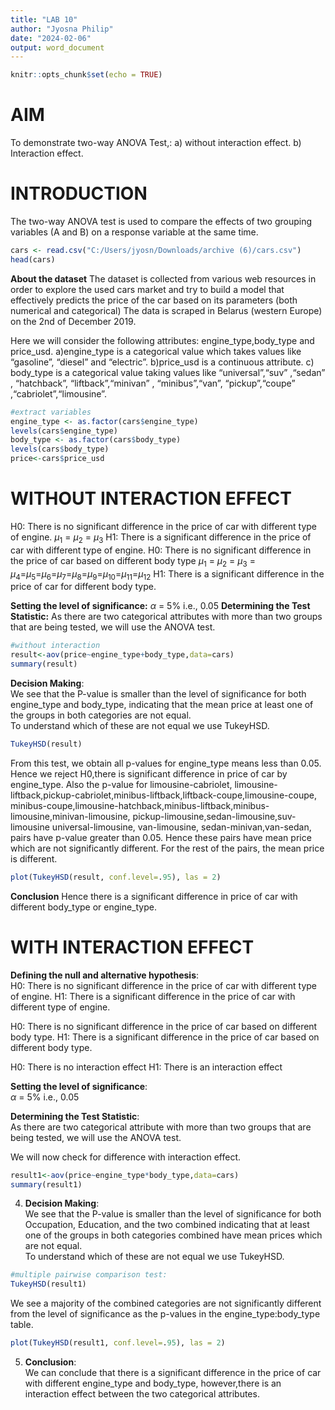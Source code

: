 ```yaml
---
title: "LAB 10"
author: "Jyosna Philip"
date: "2024-02-06"
output: word_document
---
```


```r
knitr::opts_chunk$set(echo = TRUE)
```

# AIM
 To demonstrate two-way ANOVA Test,:
 a) without interaction effect.
 b) Interaction effect.
 
# INTRODUCTION
The two-way ANOVA test is used to compare the effects of two grouping variables (A and B) on a response variable at the same time.
 
```r
cars <- read.csv("C:/Users/jyosn/Downloads/archive (6)/cars.csv")
head(cars)
```

**About the dataset**
The dataset is collected from various web resources in order to explore the used cars market and try to build a model that effectively predicts the price of the car based on its parameters (both numerical and categorical) The data is scraped in Belarus (western Europe) on the 2nd of December 2019.

Here we will consider the following attributes: engine_type,body_type and price_usd.
a)engine_type is a categorical value which takes values like “gasoline”, “diesel” and “electric”.
b)price_usd is a continuous attribute.
c) body_type is a categorical value taking values like "universal","suv" ,"sedan" , "hatchback", "liftback","minivan" , "minibus","van", "pickup","coupe" ,"cabriolet","limousine".
```r
#extract variables
engine_type <- as.factor(cars$engine_type)
levels(cars$engine_type)
body_type <- as.factor(cars$body_type)
levels(cars$body_type)
price<-cars$price_usd
```

 
# WITHOUT INTERACTION EFFECT
H0: There is no significant difference in the price of car with different type of engine.
$\mu$$_1$ = $\mu$$_2$ = $\mu$$_3$ 
H1: There is a significant difference in the price of car with different type of engine.
H0: There is no significant difference in the price of car based on different body type
$\mu$$_1$ = $\mu$$_2$ = $\mu$$_3$ = $\mu$$_4$=$\mu$$_5$=$\mu$$_6$=$\mu$$_7$=$\mu$$_8$=$\mu$$_9$=$\mu$$_10$=$\mu$$_11$=$\mu$$_12$
H1: There is a significant difference in the price of car for different body type.

**Setting the level of significance:**
$\alpha$ = 5% i.e., 0.05
**Determining the Test Statistic:**
As there are two categorical attributes with more than two groups that are being
tested, we will use the ANOVA test.

```r
#without interaction
result<-aov(price~engine_type+body_type,data=cars)
summary(result)

```
 **Decision Making**:        
We see that the P-value is smaller than the level of significance for both engine_type and body_type, indicating that the mean price at least one of the groups in both categories are not equal.  
To understand which of these are not equal we use TukeyHSD.

```r
TukeyHSD(result)
```
From this test, we obtain all p-values for engine_type means less than 0.05. Hence we reject H0,there is significant difference in price of car by engine_type.
Also the p-value for limousine-cabriolet, limousine-liftback,pickup-cabriolet,minibus-liftback,liftback-coupe,limousine-coupe, minibus-coupe,limousine-hatchback,minibus-liftback,minibus-limousine,minivan-limousine, pickup-limousine,sedan-limousine,suv-limousine universal-limousine, van-limousine, sedan-minivan,van-sedan, pairs have p-value greater than 0.05. Hence these pairs have mean price which are not significantly different.
For the rest of the pairs, the mean price is different.

```r
plot(TukeyHSD(result, conf.level=.95), las = 2)
```
**Conclusion**
Hence there is a significant difference in price of car with different body_type or engine_type.

# WITH INTERACTION EFFECT

 **Defining the null and alternative hypothesis**:     
H0: There is no significant difference in the price of car with different type of engine.
H1: There is a significant difference in the price of car with different type of engine.

H0:  There is no significant difference in the price of car based on different body type.
H1:  There is a significant difference in the price of car based on different body type.

H0: There is no interaction effect
H1: There is an interaction effect

**Setting the level of significance**:            
$\alpha$ = 5% i.e., 0.05   

**Determining the Test Statistic**:    
As there are two categorical attribute with more than two groups that are being tested, we will use the ANOVA test.

We will now check for difference with interaction effect.

```r
result1<-aov(price~engine_type*body_type,data=cars)
summary(result1)
```
4. **Decision Making**:        
We see that the P-value is smaller than the level of significance for both Occupation, Education, and the two combined indicating that at least one of the groups in both categories combined have mean prices which are not equal.    
To understand  which of these are not equal we use TukeyHSD.
```r
#multiple pairwise comparison test:
TukeyHSD(result1)
```
We see a majority of the combined categories are not significantly different from the level of significance as the p-values in the engine_type:body_type  table.  
```r
plot(TukeyHSD(result1, conf.level=.95), las = 2)
```

5. **Conclusion**:  
We can conclude that there is a significant difference in the price of car with different engine_type and body_type, however,there is an interaction effect between the two categorical attributes.
